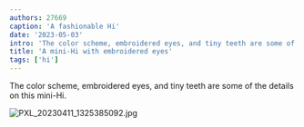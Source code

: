 ```yaml
---
authors: 27669
caption: 'A fashionable Hi'
date: '2023-05-03'
intro: 'The color scheme, embroidered eyes, and tiny teeth are some of the details on this mini-Hi.'
title: 'A mini-Hi with embroidered eyes'
tags: ['hi']
---
```


<!-- truncate -->

The color scheme, embroidered eyes, and tiny teeth are some of the details on this mini-Hi.

![PXL_20230411_1325385092.jpg](https://posts.freesewing.org/uploads/PXL_20230411_1325385092_76c0875c66.jpg)

